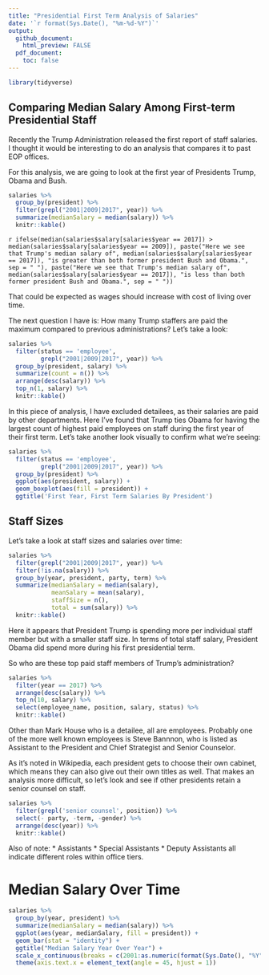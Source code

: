 ```yaml
---
title: "Presidential First Term Analysis of Salaries"
date: '`r format(Sys.Date(), "%m-%d-%Y")`'
output: 
  github_document:
    html_preview: FALSE
  pdf_document:
    toc: false
---
```


```r
library(tidyverse)
```

## Comparing Median Salary Among First-term Presidential Staff

Recently the Trump Administration released the first report of staff salaries.
I thought it would be interesting to do an analysis that compares it to past 
EOP offices.

For this analysis, we are going to look at the first year of Presidents 
Trump, Obama and Bush.

```r
salaries %>% 
  group_by(president) %>% 
  filter(grepl("2001|2009|2017", year)) %>% 
  summarize(medianSalary = median(salary)) %>% 
  knitr::kable()
```

`r ifelse(median(salaries$salary[salaries$year == 2017]) > median(salaries$salary[salaries$year == 2009]), paste("Here we see that Trump's median salary of", median(salaries$salary[salaries$year == 2017]), "is greater than both former president Bush and Obama.", sep = " "), paste("Here we see that Trump's median salary of", median(salaries$salary[salaries$year == 2017]), "is less than both former president Bush and Obama.", sep = " "))`

That could be expected as wages should increase with cost of living over time.

The next question I have is: How many Trump staffers are paid the maximum
compared to previous administrations? Let's take a look:

```r
salaries %>% 
  filter(status == 'employee',
         grepl("2001|2009|2017", year)) %>% 
  group_by(president, salary) %>%
  summarize(count = n()) %>% 
  arrange(desc(salary)) %>% 
  top_n(1, salary) %>% 
  knitr::kable()
```

In this piece of analysis, I have excluded detailees, as their salaries are 
paid by other departments. Here I've found that Trump ties Obama for having 
the largest count of highest paid employees on staff during the first year
of their first term. Let's take another look visually to confirm what we're
seeing:

```r
salaries %>% 
  filter(status == 'employee',
         grepl("2001|2009|2017", year)) %>%
  group_by(president) %>% 
  ggplot(aes(president, salary)) +
  geom_boxplot(aes(fill = president)) +
  ggtitle('First Year, First Term Salaries By President')
```

## Staff Sizes

Let's take a look at staff sizes and salaries over time:

```r
salaries %>% 
  filter(grepl("2001|2009|2017", year)) %>% 
  filter(!is.na(salary)) %>% 
  group_by(year, president, party, term) %>% 
  summarize(medianSalary = median(salary),
            meanSalary = mean(salary),
            staffSize = n(),
            total = sum(salary)) %>% 
  knitr::kable()
```

Here it appears that President Trump is spending more per individual staff
member but with a smaller staff size. In terms of total staff salary,
President Obama did spend more during his first presidential term.

So who are these top paid staff members of Trump's administration?

```r
salaries %>% 
  filter(year == 2017) %>% 
  arrange(desc(salary)) %>% 
  top_n(10, salary) %>% 
  select(employee_name, position, salary, status) %>% 
  knitr::kable()
```

Other than Mark House who is a detailee, all are employees. Probably one
of the more well known employees is Steve Bannnon, who is listed as 
Assistant to the President and Chief Strategist and Senior Counselor.

As it's noted in Wikipedia, each president gets to choose their own cabinet,
which means they can also give out their own titles as well. That makes an
analysis more difficult, so let's look and see if other presidents retain
a senior counsel on staff.

```r
salaries %>% 
  filter(grepl('senior counsel', position)) %>% 
  select(- party, -term, -gender) %>% 
  arrange(desc(year)) %>% 
  knitr::kable()
```

Also of note:
 * Assistants
 * Special Assistants
 * Deputy Assistants
all indicate different roles within office tiers.

# Median Salary Over Time
```r
salaries %>% 
  group_by(year, president) %>% 
  summarize(medianSalary = median(salary)) %>% 
  ggplot(aes(year, medianSalary, fill = president)) +
  geom_bar(stat = "identity") +
  ggtitle("Median Salary Year Over Year") +
  scale_x_continuous(breaks = c(2001:as.numeric(format(Sys.Date(), "%Y")))) +
  theme(axis.text.x = element_text(angle = 45, hjust = 1))
```